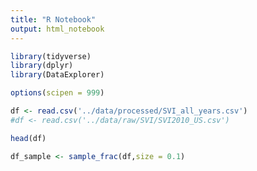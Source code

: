 ```yaml
---
title: "R Notebook"
output: html_notebook
---
```


```r
library(tidyverse)
library(dplyr)
library(DataExplorer)

```

```r
options(scipen = 999)
```


```r
df <- read.csv('../data/processed/SVI_all_years.csv')
#df <- read.csv('../data/raw/SVI/SVI2010_US.csv')
```

```r

head(df)
```

```r
df_sample <- sample_frac(df,size = 0.1)
```


